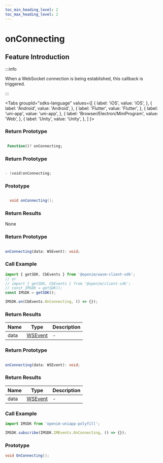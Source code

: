 ```yaml
---
toc_min_heading_level: 2
toc_max_heading_level: 2
---
```


# onConnecting

## Feature Introduction

:::info

When a WebSocket connection is being established, this callback is triggered.

:::

<Tabs
groupId="sdks-language"
values={[
{ label: 'iOS', value: 'iOS', },
{ label: 'Android', value: 'Android', },
{ label: 'Flutter', value: 'Flutter', },
{ label: 'uni-app', value: 'uni-app', },
{ label: 'Browser/Electron/MiniProgram', value: 'Web', },
{ label: 'Unity', value: 'Unity', },
]
}>

<TabItem value="Flutter">

### Return Prototype

```dart showLineNumbers

 Function()? onConnecting;

```

</TabItem>

<TabItem value="iOS">

### Return Prototype

```swift showLineNumbers

- (void)onConnecting;

```

</TabItem>

<TabItem value="Android">

### Prototype

```java showLineNumbers

  void onConnecting();

```

### Return Results
None

</TabItem>

<TabItem value="Web">

### Return Prototype

```ts showLineNumbers

onConnecting(data: WSEvent): void;

```

### Call Example

```js showLineNumbers
import { getSDK, CbEvents } from '@openim/wasm-client-sdk';
// or
// import { getSDK, CbEvents } from '@openim/client-sdk';
// const IMSDK = getSDK();
const IMSDK = getSDK();

IMSDK.on(CbEvents.OnConnecting, () => {});
```

### Return Results

| Name | Type                                    | Description |
| ---- | --------------------------------------- | ----------- |
| data | [WSEvent](/class/response.mdx) | -           |

</TabItem>

<TabItem value="uni-app">

### Return Prototype

```ts showLineNumbers

onConnecting(data: WSEvent): void;

```

### Return Results

| Name | Type                                    | Description |
| ---- | --------------------------------------- | ----------- |
| data | [WSEvent](/class/response.mdx) | -           |

### Call Example

```js showLineNumbers
import IMSDK from 'openim-uniapp-polyfill';

IMSDK.subscribe(IMSDK.IMEvents.OnConnecting, () => {});
```

</TabItem>

<TabItem value="Unity">

### Prototype

```C# showLineNumbers
void OnConnecting();
```

</TabItem>


</Tabs>